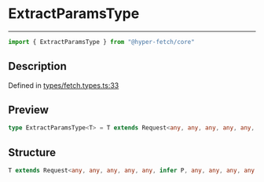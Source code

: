 

# ExtractParamsType

<div class="api-docs__separator" data-reactroot="">

---

</div><div class="api-docs__import" data-reactroot="">

```ts
import { ExtractParamsType } from "@hyper-fetch/core"
```

</div><div class="api-docs__section">

## Description

</div><div class="api-docs__description"><span class="api-docs__do-not-parse">



</span></div><p class="api-docs__definition">

Defined in [types/fetch.types.ts:33](https://github.com/BetterTyped/hyper-fetch/blob/3f01c37e/packages/core/src/types/fetch.types.ts#L33)

</p><div class="api-docs__section">

## Preview

</div><div class="api-docs__preview type single">

```ts
type ExtractParamsType<T> = T extends Request<any, any, any, any, any, infer  P, any, any, any, any, any> ? ExtractRouteParams<P> : never;
```

</div><div class="api-docs__section">

## Structure

</div><div class="api-docs__returns">

```ts
T extends Request<any, any, any, any, any, infer P, any, any, any, any, any> ? ExtractRouteParams<P> : never
```

</div>